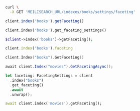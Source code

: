 <CodeGroup>

```bash cURL
curl \
  -X GET 'MEILISEARCH_URL/indexes/books/settings/faceting'
```

```javascript JS
client.index('books').getFaceting()
```

```python Python
client.index('books').get_faceting_settings()
```

```php PHP
$client->index('books')->getFaceting();
```

```ruby Ruby
client.index('books').faceting
```

```go Go
client.Index("books").GetFaceting()
```

```csharp C#
await client.Index("movies").GetFacetingAsync();
```

```rust Rust
let faceting: FacetingSettings = client
  .index("books")
  .get_faceting()
  .await
  .unwrap();
```

```dart Dart
await client.index('movies').getFaceting();
```
</CodeGroup>